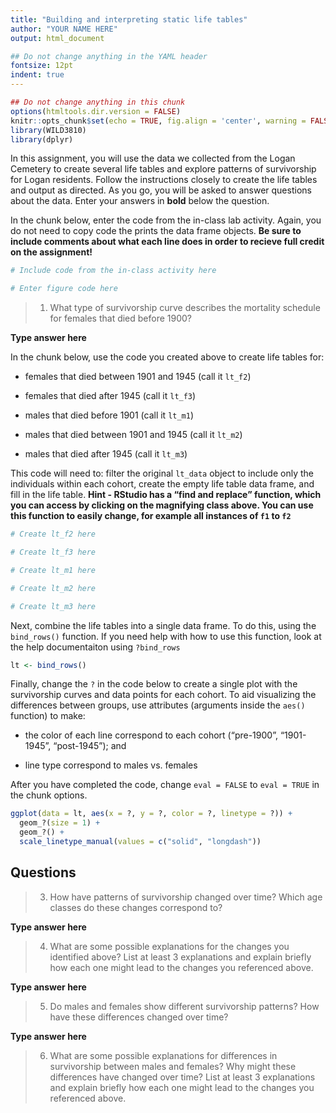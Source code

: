 ```yaml
---
title: "Building and interpreting static life tables"
author: "YOUR NAME HERE"
output: html_document

## Do not change anything in the YAML header
fontsize: 12pt
indent: true
---
```


```r
## Do not change anything in this chunk
options(htmltools.dir.version = FALSE)
knitr::opts_chunk$set(echo = TRUE, fig.align = 'center', warning = FALSE, message = FALSE)
library(WILD3810)
library(dplyr)
```


In this assignment, you will use the data we collected from the Logan Cemetery to create several life tables and explore patterns of survivorship for Logan residents. Follow the instructions closely to create the life tables and output as directed. As you go, you will be asked to answer questions about the data. Enter your answers in **bold** below the question.

In the chunk below, enter the code from the in-class lab activity. Again, you do not need to copy code the prints the data frame objects. **Be sure to include comments about what each line does in order to recieve full credit on the assignment!**

```r
# Include code from the in-class activity here
```

```r
# Enter figure code here
```

> 1) What type of survivorship curve describes the mortality schedule for females that died before 1900? 

**Type answer here**

In the chunk below, use the code you created above to create life tables for:

- females that died between 1901 and 1945 (call it `lt_f2`)

- females that died after 1945 (call it `lt_f3`)

- males that died before 1901 (call it `lt_m1`)

- males that died between 1901 and 1945 (call it `lt_m2`)

- males that died after 1945 (call it `lt_m3`)

This code will need to: filter the original `lt_data` object to include only the individuals within each cohort, create the empty life table data frame, and fill in the life table. **Hint - RStudio has a "find and replace" function, which you can access by clicking on the magnifying class above. You can use this function to easily change, for example all instances of `f1` to `f2`**

```r
# Create lt_f2 here
```

```r
# Create lt_f3 here
```

```r
# Create lt_m1 here
```

```r
# Create lt_m2 here
```

```r
# Create lt_m3 here
```



Next, combine the life tables into a single data frame. To do this, using the `bind_rows()` function. If you need help with how to use this function, look at the help documentaiton using `?bind_rows`

```r
lt <- bind_rows()
```

Finally, change the `?` in the code below to create a single plot with the survivorship curves and data points for each cohort. To aid visualizing the differences between groups, use attributes (arguments inside the `aes()` function) to make:

- the color of each line correspond to each cohort ("pre-1900", "1901-1945", "post-1945"); and 

- line type correspond to males vs. females

After you have completed the code, change `eval = FALSE` to `eval = TRUE` in the chunk options.

```r
ggplot(data = lt, aes(x = ?, y = ?, color = ?, linetype = ?)) +
  geom_?(size = 1) +
  geom_?() +
  scale_linetype_manual(values = c("solid", "longdash"))
```

## Questions

> 3) How have patterns of survivorship changed over time? Which age classes do these changes correspond to?  

**Type answer here**

> 4) What are some possible explanations for the changes you identified above? List at least 3 explanations and explain briefly how each one might lead to the changes you referenced above. 

**Type answer here**

> 5) Do males and females show different survivorship patterns? How have these differences changed over time?  

**Type answer here**

> 6) What are some possible explanations for differences in survivorship between males and females? Why might these differences have changed over time? List at least 3 explanations and explain briefly how each one might lead to the changes you referenced above.
